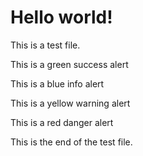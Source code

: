 # Hello world!

This is a test file. 

<div className="alert alert-success g-type-body">

This is a green success alert

</div>

<div className="alert alert-info g-type-body">

This is a blue info alert

</div>

<div className="alert alert-warning g-type-body">

This is a yellow warning alert

</div>

<div className="alert alert-danger g-type-body">

This is a red danger alert

</div>

This is the end of the test file.
